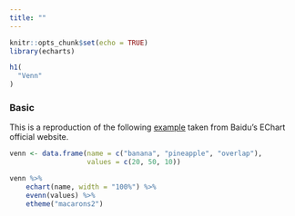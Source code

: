 ```yaml
---
title: ""
---
```


```r
knitr::opts_chunk$set(echo = TRUE)
library(echarts)
```

<main>
<div class = "container">

```r
h1(
  "Venn"
)
```

### Basic

This is a reproduction of the following [example](http://echarts.baidu.com/echarts2/doc/example/venn.html#-en) taken from Baidu's EChart official website.

```r
venn <- data.frame(name = c("banana", "pineapple", "overlap"),
                   values = c(20, 50, 10))

venn %>%
    echart(name, width = "100%") %>%
    evenn(values) %>%
    etheme("macarons2")
```
